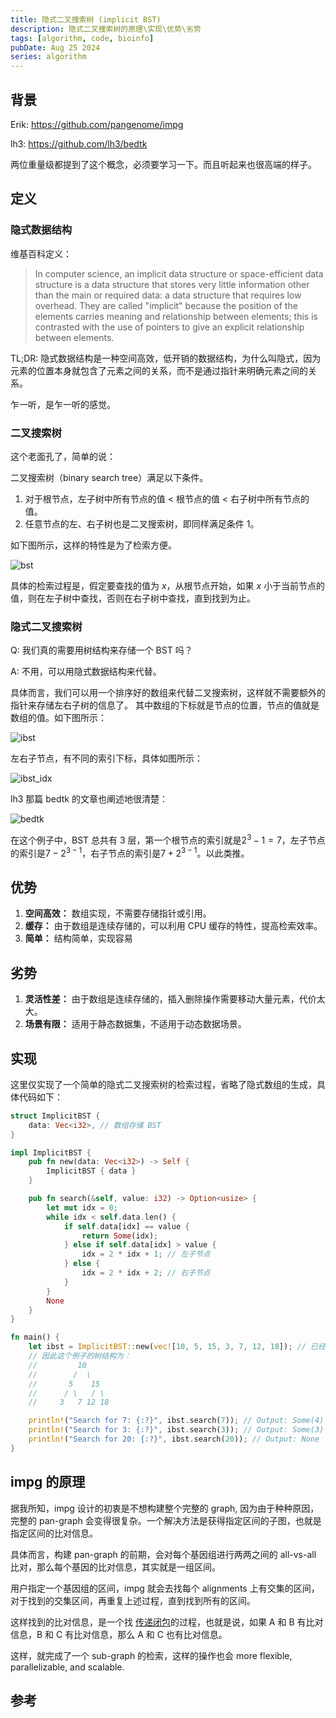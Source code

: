 ```yaml
---
title: 隐式二叉搜索树 (implicit BST)
description: 隐式二叉搜索树的原理\实现\优势\劣势
tags: [algorithm, code, bioinfo]
pubDate: Aug 25 2024
series: algorithm
---
```



## 背景

Erik: https://github.com/pangenome/impg

lh3: https://github.com/lh3/bedtk

两位重量级都提到了这个概念，必须要学习一下。而且听起来也很高端的样子。


## 定义

### 隐式数据结构

维基百科定义：

> In computer science, an implicit data structure or space-efficient data structure is a data structure that stores very little information other than the main or required data: a data structure that requires low overhead. They are called "implicit" because the position of the elements carries meaning and relationship between elements; this is contrasted with the use of pointers to give an explicit relationship between elements.

TL;DR: 隐式数据结构是一种空间高效，低开销的数据结构，为什么叫隐式，因为元素的位置本身就包含了元素之间的关系，而不是通过指针来明确元素之间的关系。

乍一听，是乍一听的感觉。

### 二叉搜索树

这个老面孔了，简单的说：

二叉搜索树（binary search tree）满足以下条件。

1. 对于根节点，左子树中所有节点的值 < 根节点的值 < 右子树中所有节点的值。
2. 任意节点的左、右子树也是二叉搜索树，即同样满足条件 1。

如下图所示，这样的特性是为了检索方便。

![bst](https://www.hello-algo.com/chapter_tree/binary_search_tree.assets/binary_search_tree.png)

具体的检索过程是，假定要查找的值为 $x$，从根节点开始，如果 $x$ 小于当前节点的值，则在左子树中查找，否则在右子树中查找，直到找到为止。

### 隐式二叉搜索树

Q: 我们真的需要用树结构来存储一个 BST 吗？

A: 不用，可以用隐式数据结构来代替。

具体而言，我们可以用一个排序好的数组来代替二叉搜索树，这样就不需要额外的指针来存储左右子树的信息了。
其中数组的下标就是节点的位置，节点的值就是数组的值。如下图所示：

![ibst](https://raw.githubusercontent.com/wjwei-handsome/wwjPic/main/img/20240825143026.png)

左右子节点，有不同的索引下标，具体如图所示：

![ibst_idx](https://raw.githubusercontent.com/wjwei-handsome/wwjPic/main/img/20240825143155.png)

lh3 那篇 bedtk 的文章也阐述地很清楚：

![bedtk](https://raw.githubusercontent.com/wjwei-handsome/wwjPic/main/img/20240825143605.png)

在这个例子中，BST 总共有 3 层，第一个根节点的索引就是$2^{3}-1=7$，左子节点的索引是$7-2^{3-1}$，右子节点的索引是$7+2^{3-1}$。以此类推。

## 优势

1. **空间高效：** 数组实现，不需要存储指针或引用。
2. **缓存：** 由于数组是连续存储的，可以利用 CPU 缓存的特性，提高检索效率。
3. **简单：** 结构简单，实现容易

## 劣势

1. **灵活性差：** 由于数组是连续存储的，插入删除操作需要移动大量元素，代价太大。
2. **场景有限：** 适用于静态数据集，不适用于动态数据场景。

## 实现

这里仅实现了一个简单的隐式二叉搜索树的检索过程，省略了隐式数组的生成，具体代码如下：

```rust
struct ImplicitBST {
    data: Vec<i32>, // 数组存储 BST
}

impl ImplicitBST {
    pub fn new(data: Vec<i32>) -> Self {
        ImplicitBST { data }
    }

    pub fn search(&self, value: i32) -> Option<usize> {
        let mut idx = 0;
        while idx < self.data.len() {
            if self.data[idx] == value {
                return Some(idx);
            } else if self.data[idx] > value {
                idx = 2 * idx + 1; // 左子节点
            } else {
                idx = 2 * idx + 2; // 右子节点
            }
        }
        None
    }
}

fn main() {
    let ibst = ImplicitBST::new(vec![10, 5, 15, 3, 7, 12, 18]); // 已经排序好的数组，第一个节点为根节点，左节点索引为 2*i+1, 右节点索引为 2*i+2
    // 因此这个例子的树结构为：
    //         10
    //        /  \
    //       5    15
    //      / \   / \
    //     3   7 12 18

    println!("Search for 7: {:?}", ibst.search(7)); // Output: Some(4)
    println!("Search for 3: {:?}", ibst.search(3)); // Output: Some(3)
    println!("Search for 20: {:?}", ibst.search(20)); // Output: None
}
```

## impg 的原理

据我所知，impg 设计的初衷是不想构建整个完整的 graph, 因为由于种种原因，完整的 pan-graph 会变得很复杂。一个解决方法是获得指定区间的子图，也就是指定区间的比对信息。

具体而言，构建 pan-graph 的前期，会对每个基因组进行两两之间的 all-vs-all 比对，那么每个基因的比对信息，其实就是一组区间。

用户指定一个基因组的区间，impg 就会去找每个 alignments 上有交集的区间，对于找到的交集区间，再重复上述过程，直到找到所有的区间。

这样找到的比对信息，是一个找 [传递闭包](./transitive_closure)的过程，也就是说，如果 A 和 B 有比对信息，B 和 C 有比对信息，那么 A 和 C 也有比对信息。

这样，就完成了一个 sub-graph 的检索，这样的操作也会 more flexible, parallelizable, and scalable.

## 参考
